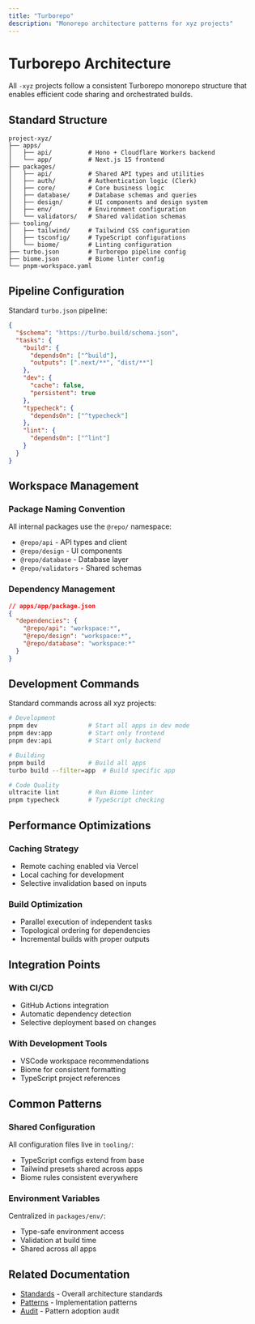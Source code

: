 ```yaml
---
title: "Turborepo"
description: "Monorepo architecture patterns for xyz projects"
---
```


# Turborepo Architecture

All `-xyz` projects follow a consistent Turborepo monorepo structure that enables efficient code sharing and orchestrated builds.

## Standard Structure

```
project-xyz/
├── apps/
│   ├── api/          # Hono + Cloudflare Workers backend
│   └── app/          # Next.js 15 frontend
├── packages/
│   ├── api/          # Shared API types and utilities
│   ├── auth/         # Authentication logic (Clerk)
│   ├── core/         # Core business logic
│   ├── database/     # Database schemas and queries
│   ├── design/       # UI components and design system
│   ├── env/          # Environment configuration
│   └── validators/   # Shared validation schemas
├── tooling/
│   ├── tailwind/     # Tailwind CSS configuration
│   ├── tsconfig/     # TypeScript configurations
│   └── biome/        # Linting configuration
├── turbo.json        # Turborepo pipeline config
├── biome.json        # Biome linter config
└── pnpm-workspace.yaml
```

## Pipeline Configuration

Standard `turbo.json` pipeline:

```json
{
  "$schema": "https://turbo.build/schema.json",
  "tasks": {
    "build": {
      "dependsOn": ["^build"],
      "outputs": [".next/**", "dist/**"]
    },
    "dev": {
      "cache": false,
      "persistent": true
    },
    "typecheck": {
      "dependsOn": ["^typecheck"]
    },
    "lint": {
      "dependsOn": ["^lint"]
    }
  }
}
```

## Workspace Management

### Package Naming Convention
All internal packages use the `@repo/` namespace:
- `@repo/api` - API types and client
- `@repo/design` - UI components
- `@repo/database` - Database layer
- `@repo/validators` - Shared schemas

### Dependency Management
```json
// apps/app/package.json
{
  "dependencies": {
    "@repo/api": "workspace:*",
    "@repo/design": "workspace:*",
    "@repo/database": "workspace:*"
  }
}
```

## Development Commands

Standard commands across all xyz projects:

```bash
# Development
pnpm dev              # Start all apps in dev mode
pnpm dev:app          # Start only frontend
pnpm dev:api          # Start only backend

# Building
pnpm build            # Build all apps
turbo build --filter=app  # Build specific app

# Code Quality
ultracite lint        # Run Biome linter
pnpm typecheck        # TypeScript checking
```

## Performance Optimizations

### Caching Strategy
- Remote caching enabled via Vercel
- Local caching for development
- Selective invalidation based on inputs

### Build Optimization
- Parallel execution of independent tasks
- Topological ordering for dependencies
- Incremental builds with proper outputs

## Integration Points

### With CI/CD
- GitHub Actions integration
- Automatic dependency detection
- Selective deployment based on changes

### With Development Tools
- VSCode workspace recommendations
- Biome for consistent formatting
- TypeScript project references

## Common Patterns

### Shared Configuration
All configuration files live in `tooling/`:
- TypeScript configs extend from base
- Tailwind presets shared across apps
- Biome rules consistent everywhere

### Environment Variables
Centralized in `packages/env/`:
- Type-safe environment access
- Validation at build time
- Shared across all apps

## Related Documentation
- [Standards](/architecture/standards) - Overall architecture standards
- [Patterns](/architecture/patterns) - Implementation patterns
- [Audit](/architecture/audit) - Pattern adoption audit
